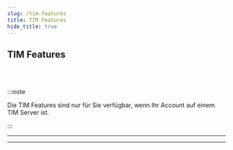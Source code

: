 ```yaml
---
slug: /tim-features
title: TIM Features
hide_title: true
---
```



<div class="hero hero--primary">
  <div class="container">
    <h2 class="hero__title">TIM Features</h2>
  </div>
  
</div>
<br></br>

:::note

Die TIM Features sind nur für Sie verfügbar, wenn Ihr Account auf einem TIM Server ist. 

:::

---

<DocCardList />

---
